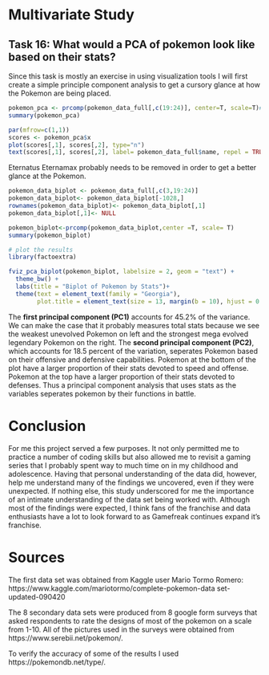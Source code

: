 # **Multivariate Study**

## Task 16: What would a PCA of pokemon look like based on their stats?

Since this task is mostly an exercise in using visualization tools I will first create a simple principle component analysis to get a cursory glance at how the Pokemon are being placed.

```r
pokemon_pca <- prcomp(pokemon_data_full[,c(19:24)], center=T, scale=T)#Ex 1
summary(pokemon_pca)

par(mfrow=c(1,1))
scores <- pokemon_pca$x
plot(scores[,1], scores[,2], type="n")
text(scores[,1], scores[,2], label= pokemon_data_full$name, repel = TRUE, cex=.5)
```

Eternatus Eternamax probably needs to be removed in order to get a better glance at the Pokemon. 

```r
pokemon_data_biplot <- pokemon_data_full[,c(3,19:24)]
pokemon_data_biplot<- pokemon_data_biplot[-1028,]
rownames(pokemon_data_biplot)<- pokemon_data_biplot[,1]
pokemon_data_biplot[,1]<- NULL

pokemon_biplot<-prcomp(pokemon_data_biplot,center =T, scale= T) 
summary(pokemon_biplot)

# plot the results
library(factoextra)

fviz_pca_biplot(pokemon_biplot, labelsize = 2, geom = "text") + 
  theme_bw() +
  labs(title = "Biplot of Pokemon by Stats")+
  theme(text = element_text(family = "Georgia"),
        plot.title = element_text(size = 13, margin(b = 10), hjust = 0.5, family = "Georgia"))

```

The **first principal component (PC1)** accounts for 45.2% of the variance. We can make the case that it probably measures total stats because we see the weakest unevolved Pokemon on left and the strongest mega evolved  legendary Pokemon on the right. The **second principal component (PC2)**, which accounts for 18.5 percent of the variation, seperates Pokemon based on their offensive and defensive capabilities. Pokemon at the bottom of the plot have a larger proportion of their stats devoted to speed and offense. Pokemon at the top have a larger proportion of their stats devoted to defenses. Thus a principal component analysis that uses stats as the variables seperates pokemon by their functions in battle.

# **Conclusion**

For me this project served a few purposes. It not only permitted me to practice a number of coding skills but also allowed me to revisit a gaming series that I probably spent way to much time on in my childhood and adolescence. Having that personal understanding of the data did, however, help me understand many of the findings we uncovered, even if they were unexpected. If nothing else, this study underscored for me the importance of an intimate understanding of the data set being worked with. Although most of the findings were expected, I think fans of the franchise and data enthusiasts have a lot to look forward to as Gamefreak continues expand it's franchise. 

# **Sources**

The first data set was obtained from Kaggle user Mario Tormo Romero:
https://www.kaggle.com/mariotormo/complete-pokemon-data set-updated-090420 

The 8 secondary data sets were produced from 8 google form surveys that asked respondents to rate the designs of most of the pokemon on a scale from 1-10. All of the pictures used in the surveys were obtained from https://www.serebii.net/pokemon/.

To verify the accuracy of some of the results I used https://pokemondb.net/type/. 

